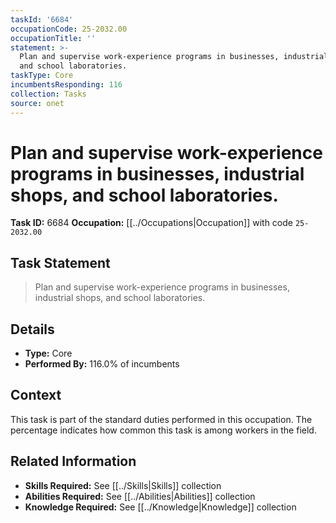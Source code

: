 ```yaml
---
taskId: '6684'
occupationCode: 25-2032.00
occupationTitle: ''
statement: >-
  Plan and supervise work-experience programs in businesses, industrial shops,
  and school laboratories.
taskType: Core
incumbentsResponding: 116
collection: Tasks
source: onet
---
```

# Plan and supervise work-experience programs in businesses, industrial shops, and school laboratories.

**Task ID:** 6684
**Occupation:** [[../Occupations|Occupation]] with code `25-2032.00`

## Task Statement

> Plan and supervise work-experience programs in businesses, industrial shops, and school laboratories.

## Details

- **Type:** Core
- **Performed By:** 116.0% of incumbents

## Context

This task is part of the standard duties performed in this occupation. The percentage indicates how common this task is among workers in the field.

## Related Information

- **Skills Required:** See [[../Skills|Skills]] collection
- **Abilities Required:** See [[../Abilities|Abilities]] collection
- **Knowledge Required:** See [[../Knowledge|Knowledge]] collection
